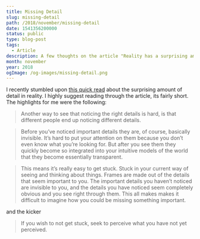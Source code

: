 ```yaml
---
title: Missing Detail
slug: missing-detail
path: /2018/november/missing-detail
date: 1541356200000
status: public
type: blog-post
tags:
  - Article
description: A few thoughts on the article "Reality has a surprising amount of detail"
month: november
year: 2018
ogImage: /og-images/missing-detail.png
---
```



I recently stumbled upon
[this quick read](http://johnsalvatier.org/blog/2017/reality-has-a-surprising-amount-of-detail)
about the surprising amount of detail in reality. I highly suggest reading
through the article, its fairly short. The highlights for me were the following:

> Another way to see that noticing the right details is hard, is that different
> people end up noticing different details.

> Before you’ve noticed important details they are, of course, basically
> invisible. It’s hard to put your attention on them because you don’t even know
> what you’re looking for. But after you see them they quickly become so
> integrated into your intuitive models of the world that they become
> essentially transparent.

> This means it’s really easy to get stuck. Stuck in your current way of seeing
> and thinking about things. Frames are made out of the details that seem
> important to you. The important details you haven’t noticed are invisible to
> you, and the details you have noticed seem completely obvious and you see
> right through them. This all makes makes it difficult to imagine how you could
> be missing something important.

and the kicker

> If you wish to not get stuck, seek to perceive what you have not yet
> perceived.

